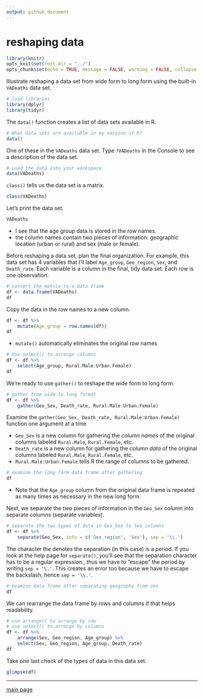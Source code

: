 ```yaml
---
output: github_document
--- 
```


# reshaping data

```r
library(knitr)
opts_knit$set(root.dir = "../")
opts_chunk$set(echo = TRUE, message = FALSE, warning = FALSE, collapse = TRUE)
```


Illustrate reshaping a data set from wide form to long form using the built-in `VADeaths` data set. 

```r
# load libraries
library(dplyr)
library(tidyr)
```


The `data()` function creates a list of data sets available in R.  

```r
# What data sets are available in my version of R? 
data()
```


One of these in the `VADeaths` data set. Type `?VADeaths` in the Console to see a description of the data set.   

```r
# Load the data into your workspace
data(VADeaths)
```


`class()` tells us the data set is a matrix. 

```r
class(VADeaths)
```

Let's print the data set. 

```r
VADeaths
```

- I see that the age group data is stored in the row names. 
- the column names contain two pieces of information: geographic location (urban or rural) and sex (male or female). 

Before reshaping a data set, plan the final organization. For example, this data set has 4 variables that I'll label `Age_group`, `Geo_region`, `Sex`, and  `Death_rate`. Each variable is a column in the final, tidy data set. Each row is one observation. 

```r
# convert the matrix to a data frame
df <- data.frame(VADeaths)
df
```

Copy the data in the row names to a new column. 

```r
df <- df %>%
	mutate(Age_group = row.names(df))
df
```

- `mutate()` automatically eliminates the original row names 

```r
# Use select() to arrange columns
df <- df %>%
	select(Age_group, Rural.Male:Urban.Female)
df
```

We're ready to use `gather()` to reshape the wide form to long form. 

```r
# gather from wide to long format
df <- df %>%
	gather(Geo_Sex, Death_rate, Rural.Male:Urban.Female)
```

Examine the `gather(Geo_Sex, Death_rate, Rural.Male:Urban.Female)` function one argument at a time 

- `Geo_Sex` is a new column for gathering the *column names* of the original columns labeled  `Rural.Male`, `Rural.Female`, etc. 
- `Death_rate` is a new column for gathering the *column data* of the original columns labeled  `Rural.Male`, `Rural.Female`, etc. 
- `Rural.Male:Urban.Female` tells R the range of columns to be gathered. 

```r
# examine the long form data frame after gathering
df
```

- Note that the `Age_group` column from the original data frame is repeated as many times as necessary in the new long form. 

Next, we separate the two pieces of information in the `Geo_Sex` column into separate columns (separate variables). 


```r
# separate the two types of data in Geo_Sex to two columns
df <- df %>%
	separate(Geo_Sex, into = c('Geo_region', 'Sex'), sep = '\\.')
```

The character the denotes the separation (in this case) is a period. If you look at the help page for `separate()`, you'll see that the separation character has to be a regular expression., thus we have to "escape" the period by writing `sep = '\.'`. This creates an error too because we have to escape the backslash, hence `sep = '\\.'`. 

```r
# examine data frame after separating geography from sex
df
```


We can rearrange the data frame by rows and columns if that helps readability. 


```r
# use arrange() to arrange by row 
# use select() to arrange by columns
df <- df %>%
	arrange(Sex, Geo_region, Age_group) %>%
	select(Sex, Geo_region, Age_group, Death_rate)
df
```

Take one last check of the types of data in this data set. 

```r
glimpse(df)
```





---

[main page](../README.md)
